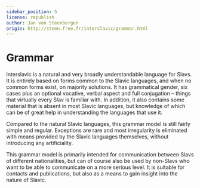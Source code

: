 ```yaml
---
sidebar_position: 5
license: republish
author: Jan van Steenbergen
origin: http://steen.free.fr/interslavic/grammar.html
---
```



# Grammar

Interslavic is a natural and very broadly understandable language for Slavs. It is entirely based on forms common to the Slavic languages, and when no common forms exist, on majority solutions. It has grammatical gender, six cases plus an optional vocative, verbal aspect and full conjugation – things that virtually every Slav is familiar with. In addition, it also contains some material that is absent in most Slavic languages, but knowledge of which can be of great help in understanding the languages that use it.

Compared to the natural Slavic languages, this grammar model is still fairly simple and regular. Exceptions are rare and most irregularity is eliminated with means provided by the Slavic languages themselves, without introducing any artificiality.

This grammar model is primarily intended for communication between Slavs of different nationalities, but can of course also be used by non-Slavs who want to be able to communicate on a more serious level. It is suitable for contacts and publications, but also as a means to gain insight into the nature of Slavic.

<DocCardList />
